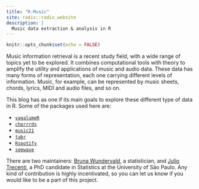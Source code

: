 ```yaml
---
title: "R-Music"
site: radix::radix_website
description: |
  Music data extraction & analysis in R
---
```


```r
knitr::opts_chunk$set(echo = FALSE)
```


Music information retrieval is a recent study 
field, with a wide range of topics yet to be
explored. It combines computational tools with 
theory to amplify the utility and applications of 
music and audio data. These data has many forms
of representation, each one carrying different
levels of information. Music, for example, can be 
represented by music sheets, chords, lyrics, 
MIDI and audio files, and so on.

This blog has as one if its main goals to explore
these different type of data in R. Some of the packages
used here are:

  - [`vagalumeR`](https://github.com/r-music/vagalumeR)
  - [`chorrrds`](https://github.com/r-music/chorrrds)
  - [`music21`](https://github.com/r-music/music21)
  - [`tabr`](https://github.com/leonawicz/tabr)
  - [`Rspotify`](https://github.com/tiagomendesdantas/Rspotify)
  - [`seewave`](https://github.com/cran/seewave)


There are two maintainers: [Bruna Wundervald](brunaw.com), 
a statistician, and [Julio Trecenti](https://github.com/jtrecenti), a PhD
candidate in Statistics at the University of São Paulo. 
Any kind of contribution is highly incentivated, 
so you can let us know if you would like to be a part of
this project.
